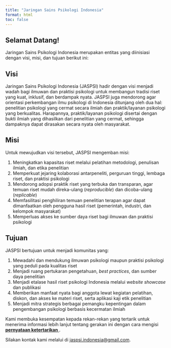 ```yaml
---
title: "Jaringan Sains Psikologi Indonesia"
format: html
toc: false
---
```


## Selamat Datang!

Jaringan Sains Psikologi Indonesia merupakan entitas yang diinisiasi dengan visi, misi, dan tujuan berikut ini:

## Visi

Jaringan Sains Psikologi Indonesia (JASPSI) hadir dengan visi menjadi wadah bagi ilmuwan dan praktisi psikologi untuk membangun tradisi riset yang kuat, inklusif, dan berdampak nyata. JASPSI juga mendorong agar orientasi perkembangan ilmu psikologi di Indonesia ditunjang oleh dua hal: penelitian psikologi yang cermat secara ilmiah dan praktik/layanan psikologi yang berkualitas. Harapannya, praktik/layanan psikologi disertai dengan bukti ilmiah yang dihasilkan dari penelitian yang cermat, sehingga dampaknya dapat dirasakan secara nyata oleh masyarakat.

## Misi

Untuk mewujudkan visi tersebut, JASPSI mengemban misi:

1. Meningkatkan kapasitas riset melalui pelatihan metodologi, penulisan ilmiah, dan etika penelitian
2. Memperkuat jejaring kolaborasi antarpeneliti, perguruan tinggi, lembaga riset, dan praktisi psikologi
3. Mendorong adopsi praktik riset yang terbuka dan transparan, agar temuan riset mudah direka-ulang (*reproducible*) dan dicoba-ulang (*replicable*)
4. Memfasilitasi penghiliran temuan penelitian terapan agar dapat dimanfaatkan oleh pengguna hasil riset (pemerintah, industri, dan kelompok masyarakat)
5. Memperluas akses ke sumber daya riset bagi ilmuwan dan praktisi psikologi

## Tujuan

JASPSI bertujuan untuk menjadi komunitas yang:

1. Mewadahi dan mendukung ilmuwan psikologi maupun praktisi psikologi yang peduli pada kualitas riset
2. Menjadi ruang pertukaran pengetahuan, *best practices*, dan sumber daya penelitian
3. Menjadi etalase hasil riset psikologi Indonesia melalui *website showcase* dan publikasi
4. Memberikan manfaat nyata bagi anggota lewat kegiatan pelatihan, diskon, dan akses ke materi riset, serta aplikasi kaji etik penelitian
5. Menjadi mitra strategis berbagai pemangku kepentingan dalam pengembangan psikologi berbasis kecermatan ilmiah


Kami membuka kesempatan kepada rekan-rekan yang tertarik untuk menerima informasi lebih lanjut tentang gerakan ini dengan cara mengisi [**pernyataan ketertarikan** <i class="fas fa-external-link-alt"></i>](https://docs.google.com/forms/d/e/1FAIpQLSd9v1fd-wWGbLsMscCKisa67KX2tM5hzKnbpFmr2Pggi_BNVQ/viewform?usp=dialog).

Silakan kontak kami melalui <i class="fa-regular fa-envelope"></i> di [jaspsi.indonesia@gmail.com](mailto:jaspsi.indonesia@gmail.com).
